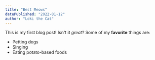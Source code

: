 ```yaml
---
title: "Best Meows"
datePublished: "2022-01-12"
author: "Loki the Cat"
---
```

This is my first blog post! Isn't it *great*?
Some of my **favorite** things are:
* Petting dogs
* Singing
* Eating potato-based foods